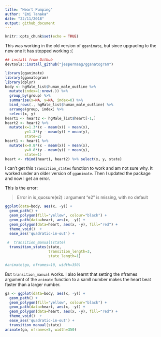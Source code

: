 ```yaml
---
title: "Heart Pumping"
author: "Emi Tanaka"
date: "22/11/2018"
output: github_document
---
```


```r
knitr::opts_chunk$set(echo = TRUE)
```

This was working in the old version of `gganimate`, but since upgrading to the new one it has stopped working :(

```r
## install from Github
devtools::install_github("jespermaag/gganatogram")

```

```r
library(gganimate)
library(gganatogram)
library(dplyr)
body <- hgMale_list$human_male_outline %>% 
  mutate(index=1:nrow(.)) %>%
  group_by(group) %>%
  summarise(x=NA, y=NA, index=0) %>%
  bind_rows(., hgMale_list$human_male_outline) %>% 
  arrange(group, index) %>% 
  select(x, y)
heart1 <- heart2 <- hgMale_list$heart[-1,]
heart2 <- heart2 %>% 
  mutate(x=1.3*(x - mean(x)) + mean(x),
         y=1.3*(y - mean(y)) + mean(y),
         state=2)
heart1 <- heart1 %>% 
  mutate(x=0.8*(x - mean(x)) + mean(x),
         y=0.8*(y - mean(y)) + mean(y),
         state=1)
heart <- rbind(heart1, heart2) %>% select(x, y, state)
```
I can't get this `transition_states` function to work and am not sure why.
It worked under an older version of `gganimate`. Then I updated the package and now I get an error.  

This is the error:  

> Error in is_quosure(e2) : argument "e2" is missing, with no default

```r
ggplot(data=body, aes(x, -y)) +
  geom_path() +
  geom_polygon(fill="yellow", colour="black") +
  geom_path(data=heart, aes(x, -y)) + 
  geom_polygon(data=heart, aes(x, -y), fill="red") + 
  theme_void()  +
  ease_aes('quadratic-in-out') +
  
 #  transition_manual(state) 
  transition_states(state,
                    transition_length=3,
                    state_length=1) 

#animate(ga, nframes=10, width=350)  
```

But `transition_manual` works.  I also learnt that setting the nframes argument of the `animate` function to a samll number makes the heart beat faster than a larger number.

```r
ga <- ggplot(data=body, aes(x, -y)) +
  geom_path() +
  geom_polygon(fill="yellow", colour="black") +
  geom_path(data=heart, aes(x, -y)) + 
  geom_polygon(data=heart, aes(x, -y), fill="red") + 
  theme_void()  +
  ease_aes('quadratic-in-out') +
  transition_manual(state) 
animate(ga, nframes=5, width=350)  
```

